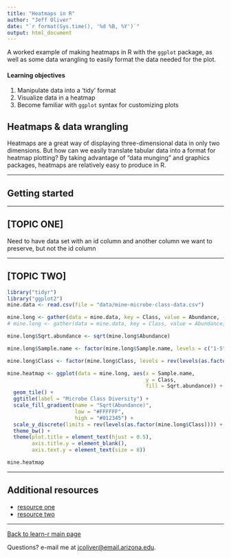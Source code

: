 ```yaml
---
title: "Heatmaps in R"
author: "Jeff Oliver"
date: "`r format(Sys.time(), '%d %B, %Y')`"
output: html_document
---
```


A worked example of making heatmaps in R with the `ggplot` package, as well as some data wrangling to easily format the data needed for the plot.

#### Learning objectives
1. Manipulate data into a 'tidy' format
2. Visualize data in a heatmap
3. Become familiar with `ggplot` syntax for customizing plots

## Heatmaps & data wrangling
Heatmaps are a great way of displaying three-dimensional data in only two dimensions. But how can we easily translate tabular data into a format for heatmap plotting? By taking advantage of "data munging" and graphics packages, heatmaps are relatively easy to produce in R. 

***

## Getting started

***

## [TOPIC ONE]
Need to have data set with an id column and another column we want to preserve, but not the id column

***

## [TOPIC TWO]

```r
library("tidyr")
library("ggplot2")
mine.data <- read.csv(file = "data/mine-microbe-class-data.csv")

mine.long <- gather(data = mine.data, key = Class, value = Abundance, -c(1:3))
# mine.long <- gather(data = mine.data, key = Class, value = Abundance, -Site, -Depth, -Sample.name)

mine.long$Sqrt.abundance <- sqrt(mine.long$Abundance)

mine.long$Sample.name <- factor(mine.long$Sample.name, levels = c("1-S", "2-S", "3-S", "1-M", "2-M", "3-M", "2-B", "3-B"))

mine.long$Class <- factor(mine.long$Class, levels = rev(levels(as.factor(mine.long$Class))))

mine.heatmap <- ggplot(data = mine.long, aes(x = Sample.name,
                                             y = Class,
                                             fill = Sqrt.abundance)) +
  geom_tile() +
  ggtitle(label = "Microbe Class Diversity") + 
  scale_fill_gradient(name = "Sqrt(Abundance)",
                      low = "#FFFFFF",
                      high = "#012345") +
  scale_y_discrete(limits = rev(levels(as.factor(mine.long$Class)))) +
  theme_bw() +
  theme(plot.title = element_text(hjust = 0.5),
        axis.title.y = element_blank(),
        axis.text.y = element_text(size = 8))

mine.heatmap

```

***

## Additional resources

+ [resource one](url-one)
+ [resource two](url-two)

***

<a href="index.html">Back to learn-r main page</a>
  
Questions?  e-mail me at <a href="mailto:jcoliver@email.arizona.edu">jcoliver@email.arizona.edu</a>.